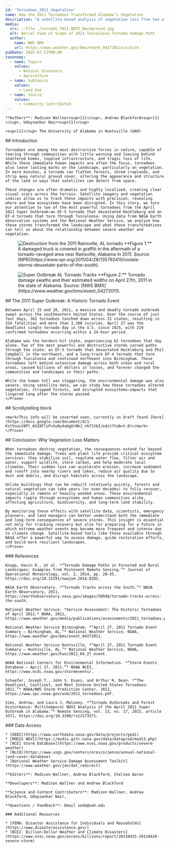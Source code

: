 ---
id: 'Tornadoes_2011_Vegetation'
name: How the 2011 Tornadoes Transformed Alabama’s Vegetation
description: "A satellite-based analysis of vegetation loss from two of the deadliest tornadoes in the 2011 Super Outbreak"
media:
  src: ::file ./tornado_2011_NDVI_Background.jpg
  alt: Aerial View of Scope of 2011 Tuscaloosa Tornado Damage Path
  author:
    name: NWS BMX
    url: https://www.weather.gov/bmx/event_04272011tuscbirm
pubDate: 2025-07-13T00:00
taxonomy:
  - name: Topics
    values:
      - Natural Disasters
      - Agriculture
  - name: Subtopics
    values:
      - Land Use
  - name: Source
    values:
      - Community Contributed
---
<Block>
  <Prose>

    **Authors**: Madison Wallner<sup>[1]</sup>, Andrew Blackford<sup>[1]</sup>, Udaysankar Nair<sup>[1]</sup>

    <sup>[1]</sup> The University of Alabama in Huntsville (UAH)
  </Prose>
</Block>

<Block>
  <Prose>
    ## Introduction

    Tornadoes are among the most destructive forces in nature, capable of tearing through communities with little warning and leaving behind shattered homes, toppled infrastructure, and tragic loss of life. While these immediate human impacts are often the focus, tornadoes also leave lasting marks on the landscape, particularly on vegetation. In mere minutes, a tornado can flatten forests, shred croplands, and strip away natural ground cover, altering the appearance and structure of the land in ways that satellites can detect from space.

    These changes are often dramatic and highly localized, creating clear visual scars across the terrain. Satellite imagery and vegetation indices allow us to track these impacts with precision, revealing where and how ecosystems have been disrupted. In this story, we turn our attention to two of the most powerful tornadoes from the April 2011 Super Outbreak—an EF-5 tornado that devastated Hackleburg and an EF-4 tornado that tore through Tuscaloosa. Using data from NASA Earth observation systems and the National Weather Service, we analyze how these storms transformed the landscape and what those transformations can tell us about the relationship between severe weather and vegetation.
  </Prose>

  <Figure>
    <Image
      src={new URL('./Tornadoes_2011_didntmakeit_image.jpg', import.meta.url).href}
      alt='Destruction from the 2011 Rainsville, AL tornado'
    />
    <Caption>
    **Figure 1.** A damaged truck is covered in graffiti in the aftermath of a tornado-ravaged area near Rainsville, Alabama in 2011. Source: [NPR](https://www.npr.org/2011/04/28/135792410/violate-storms-devastate-parts-of-the-south).
    </Caption>
  </Figure>
</Block>

<Block>
  <Figure>
    <Image
      src={new URL('./Tornadoes_2011_tracks.jpg', import.meta.url).href}
      alt='Super Outbreak AL Tornado Tracks'
    />
    <Caption>
    **Figure 2.** Tornado damage swaths and their estimated widths on April 27th, 2011 in the state of Alabama. Source: [NWS BMX](https://www.weather.gov/bmx/event_04272011).
    </Caption>
  </Figure>

  <Prose>
    ## The 2011 Super Outbreak: A Historic Tornado Event

    Between April 25 and 28, 2011, a massive and deadly tornado outbreak swept across the southeastern United States. Over the course of just four days, 362 tornadoes touched down across 21 states, resulting in 324 fatalities and more than 3,100 injuries. April 27 was the deadliest single tornado day in the U.S. since 1925, with 219 confirmed tornadoes occurring within a 24-hour period.

    Alabama was the hardest-hit state, experiencing 62 tornadoes that day alone. Two of the most powerful and destructive storms carved paths through the state: an EF-5 tornado that devastated Hackleburg and Phil Campbell in the northwest, and a long-track EF-4 tornado that tore through Tuscaloosa and continued northeast into Birmingham. These tornadoes left behind extensive damage across both urban and rural areas, caused billions of dollars in losses, and forever changed the communities and landscapes in their paths.

    While the human toll was staggering, the environmental damage was also severe. Using satellite data, we can study how these tornadoes altered vegetation, stripped forests, and disrupted ecosystems—impacts that lingered long after the storms passed.
    </Prose>
</Block>

<Block>
  <Prose>
    ## Scrollytelling block

    <mark>This info will be inserted soon, currently in draft found [here](https://docs.google.com/document/d/1-Kzt5nuLV8Pl_KGZ8FliPvGu0y4aUgOrNkJ_nh71tbI/edit?tab=t.0)</mark>
    </Prose>
</Block>

<Block>
  <Prose>
    ## Conclusion: Why Vegetation Loss Matters

    When tornadoes destroy vegetation, the consequences extend far beyond the immediate damage. Trees and plant life provide critical ecosystem services: they stabilize soil, regulate water flow, filter air and water, support wildlife, store carbon, and help moderate local climates. Their sudden loss can accelerate erosion, increase sediment and runoff into nearby rivers and lakes, reduce air quality due to dust and debris, and disrupt habitats across the landscape.

    Unlike buildings that can be rebuilt relatively quickly, forests and natural vegetation can take years (or even decades) to fully recover, especially in remote or heavily wooded areas. These environmental impacts ripple through ecosystems and human communities alike, affecting agriculture, biodiversity, and long-term land stability.

    By monitoring these effects with satellite data, scientists, emergency planners, and land managers can better understand both the immediate and long-term consequences of severe storms. This insight is essential not only for tracking recovery but also for preparing for a future in which extreme weather events may become more frequent and intense due to climate change. Satellite-based tools like those available through NASA offer a powerful way to assess damage, guide restoration efforts, and build more resilient landscapes.
    </Prose>
</Block>

<Block>
  <Prose>
    ### References
    
    Knupp, Kevin R., et al. *“Tornado Damage Paths in Forested and Rural Landscapes: Examples from Postevent Remote Sensing.”* Journal of Operational Meteorology, vol. 2, 2014, pp. 20–35, https://doi.org/10.15191/nwajom.2014.0203.
    
    NASA Earth Observatory. *“Tornado Tracks across the South.”* NASA Earth Observatory, 2011, https://earthobservatory.nasa.gov/images/50588/tornado-tracks-across-the-south.
    
    National Weather Service. *Service Assessment: The Historic Tornadoes of April 2011.* NOAA, 2011, https://www.weather.gov/media/publications/assessments/2011_tornadoes.pdf. 
    
    National Weather Service Birmingham. *“April 27, 2011 Tornado Event Summary – Birmingham, AL.”* National Weather Service, NOAA, https://www.weather.gov/bmx/event_04272011.
    
    National Weather Service Huntsville. *“April 27, 2011 Tornado Event Summary – Huntsville, AL.”* National Weather Service, NOAA, https://www.weather.gov/hun/2011_04_27_event.
    
    NOAA National Centers for Environmental Information. *“Storm Events Database – April 27, 2011.”* NOAA NCEI, https://www.ncdc.noaa.gov/stormevents/. 
    
    Schaefer, Joseph T., John S. Evans, and Arthur R. Dean. *“The Deadliest, Costliest, and Most Intense United States Tornadoes: 2011.”* NOAA/NWS Storm Prediction Center, 2012, https://www.spc.noaa.gov/wcm/2011_tornadoes.pdf. 
    
    Sims, Andrew, and Laura J. Maloney. *“Tornado Outbreaks and Forest Disturbance: Multitemporal NDVI Analysis of the April 2011 Super Outbreak in Alabama.”* Remote Sensing, vol. 13, no. 17, 2021, article 3371, https://doi.org/10.3390/rs13173371.
  </Prose>
</Block>

<Block>
  <Prose>
    ### Data Access

    * [GEDI](https://www.earthdata.nasa.gov/data/projects/gedi)
    * [MODIS NDVI](https://modis.gsfc.nasa.gov/data/dataprod/mod13.php)
    * [NCEI Storm Database](https://www.ncei.noaa.gov/products/severe-weather)
    * [NLCD](https://www.usgs.gov/centers/eros/science/annual-national-land-cover-database)
    * [National Weather Service Damage Assessment Toolkit](https://www.weather.gov/jan/dat_redirect)
  </Prose>
</Block>

<Block>
  <Prose>

    **Editors**: Madison Wallner, Andrew Blackford, Chelsea Aaron

    **Developers**: Madison Wallner and Andrew Blackford

    **Science and Content Contributors**: Madison Wallner, Andrew Blackford, Udaysankar Nair, 

    **Questions / Feedback**: Email veda@uah.edu 

    ### Additional Resources

    * [FEMA: Disaster Assistance for Individuals and Households](https://www.disasterassistance.gov/)
    * [NCEI: Billion-Dollar Weather and Climate Disasters](https://www.ncei.noaa.gov/access/billions/report/20110425-20110428-severe-storm)
  </Prose>
</Block>